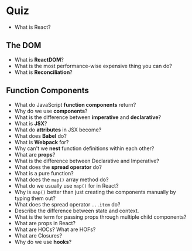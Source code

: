 # Quiz

- What is React?

## The DOM

- What is **ReactDOM**?
- What is the most performance-wise expensive thing you can do?
- What is **Reconciliation**?

## Function Components

- What do JavaScript **function components** return?
- Why do we use **components**?
- What is the difference between **imperative** and **declarative**?
- What is **JSX**?
- What do **attributes** in JSX become?
- What does **Babel** do?
- What is **Webpack** for?
- Why can't we **nest** function definitions within each other?
- What are **props**?
- What is the difference between Declarative and Imperative?
- What does the **spread operator** do?
- What is a pure function?
- What does the `map()` array method do?
- What do we usually use `map()` for in React?
- Why is `map()` better than just creating the components manually by typing them out?
- What does the spread operator `...item` do?
- Describe the difference between state and context.
- What is the term for passing props through multiple child components?
- What are props in React?
- What are HOCs? What are HOFs?
- What are Closures?
- Why do we use **hooks**?
